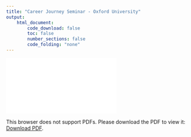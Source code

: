 ```yaml
---
title: "Career Journey Seminar - Oxford University"
output:
    html_document:
        code_download: false
        toc: false
        number_sections: false
        code_folding: "none"
---
```


<object data="presentations/OUBS_presentation.pdf" type="application/pdf" width="800px" height="700px">
    <embed src="presentations/OUBS_presentation.pdf">
        <p>This browser does not support PDFs. Please download the PDF to view it: <a href="presentations/OUBS_presentation.pdf">Download PDF</a>.</p>
    </embed>
</object>